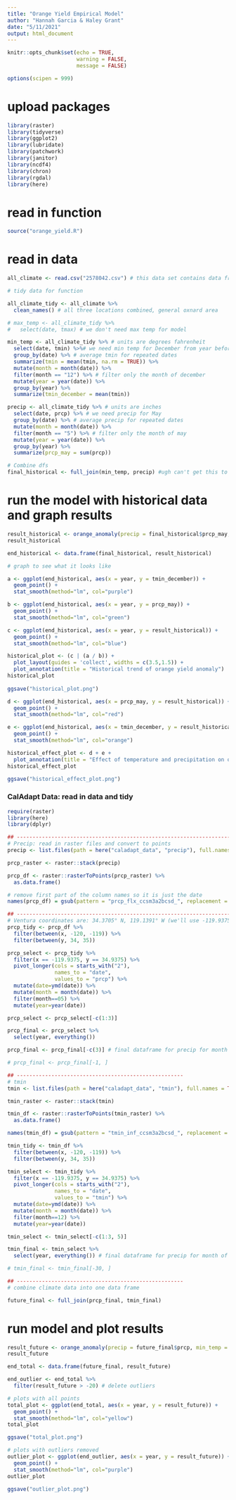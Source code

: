 ```yaml
---
title: "Orange Yield Empirical Model"
author: "Hannah Garcia & Haley Grant"
date: "5/11/2021"
output: html_document
---
```


```r
knitr::opts_chunk$set(echo = TRUE,
                      warning = FALSE,
                      message = FALSE)

options(scipen = 999)
```

# upload packages
```r
library(raster)
library(tidyverse)
library(ggplot2)
library(lubridate)
library(patchwork)
library(janitor)
library(ncdf4)
library(chron)
library(rgdal)
library(here)
```

# read in function 
```r
source("orange_yield.R")
```

# read in data
```r
all_climate <- read.csv("2578042.csv") # this data set contains data from three stations: Wiley Ridge CA, Oxnard CA, and Oxnard Weather Forecast Office, CA. All of these locations are in the general Oxnard area, which is an important agricultural region. Oranges are known to grow here or in the surrounding areas. 

# tidy data for function

all_climate_tidy <- all_climate %>% 
  clean_names() # all three locations combined, general oxnard area

# max_temp <- all_climate_tidy %>% 
#   select(date, tmax) # we don't need max temp for model

min_temp <- all_climate_tidy %>% # units are degrees fahrenheit
  select(date, tmin) %>%# we need min temp for December from year before
  group_by(date) %>% # average tmin for repeated dates
  summarize(tmin = mean(tmin, na.rm = TRUE)) %>% 
  mutate(month = month(date)) %>%
  filter(month == "12") %>% # filter only the month of december
  mutate(year = year(date)) %>%  
  group_by(year) %>% 
  summarize(tmin_december = mean(tmin))

precip <- all_climate_tidy %>% # units are inches
  select(date, prcp) %>% # we need precip for May  
  group_by(date) %>% # average precip for repeated dates
  mutate(month = month(date)) %>%  
  filter(month == "5") %>% # filter only the month of may
  mutate(year = year(date)) %>% 
  group_by(year) %>% 
  summarize(prcp_may = sum(prcp))

# Combine dfs
final_historical <- full_join(min_temp, precip) #ugh can't get this to work..
```

# run the model with historical data and graph results
```r
result_historical <- orange_anomaly(precip = final_historical$prcp_may, min_temp = final_historical$tmin_december)
result_historical

end_historical <- data.frame(final_historical, result_historical)

# graph to see what it looks like

a <- ggplot(end_historical, aes(x = year, y = tmin_december)) +
  geom_point() +
  stat_smooth(method="lm", col="purple")

b <- ggplot(end_historical, aes(x = year, y = prcp_may)) +
  geom_point() +
  stat_smooth(method="lm", col="green")

c <- ggplot(end_historical, aes(x = year, y = result_historical)) +
  geom_point() +
  stat_smooth(method="lm", col="blue")

historical_plot <- (c | (a / b)) + 
  plot_layout(guides = 'collect', widths = c(3.5,1.5)) +
  plot_annotation(title = "Historical trend of orange yield anomaly")
historical_plot
  
ggsave("historical_plot.png")

d <- ggplot(end_historical, aes(x = prcp_may, y = result_historical)) +
  geom_point() +
  stat_smooth(method="lm", col="red")

e <- ggplot(end_historical, aes(x = tmin_december, y = result_historical)) +
  geom_point() +
  stat_smooth(method="lm", col="orange")

historical_effect_plot <- d + e +
  plot_annotation(title = "Effect of temperature and precipitation on orange yield anomaly")
historical_effect_plot

ggsave("historical_effect_plot.png")
```

### CalAdapt Data: read in data and tidy
```r
require(raster)
library(here)
library(dplyr)

## ------------------------------------------------------------------------------------
# Precip: read in raster files and convert to points
precip <- list.files(path = here("caladapt_data", "precip"), full.names = TRUE)

prcp_raster <- raster::stack(precip) 

prcp_df <- raster::rasterToPoints(prcp_raster) %>% 
  as.data.frame()

# remove first part of the column names so it is just the date
names(prcp_df) = gsub(pattern = "prcp_flx_ccsm3a2bcsd_", replacement = "", x = names(prcp_df))

## ------------------------------------------------------------------------------------
# Ventura coordinates are: 34.3705° N, 119.1391° W (we'll use -119.9375, 34.9375)
prcp_tidy <- prcp_df %>% 
  filter(between(x, -120, -119)) %>% 
  filter(between(y, 34, 35))

prcp_select <- prcp_tidy %>% 
  filter(x == -119.9375, y == 34.9375) %>% 
  pivot_longer(cols = starts_with("2"),
               names_to = "date",
               values_to = "prcp") %>% 
  mutate(date=ymd(date)) %>% 
  mutate(month = month(date)) %>% 
  filter(month==05) %>% 
  mutate(year=year(date))

prcp_select <- prcp_select[-c(1:3)]

prcp_final <- prcp_select %>% 
  select(year, everything())

prcp_final <- prcp_final[-c(3)] # final dataframe for precip for month of may for every year

# prcp_final <- prcp_final[-1, ]

## -----------------------------------------------------
# tmin
tmin <- list.files(path = here("caladapt_data", "tmin"), full.names = TRUE)

tmin_raster <- raster::stack(tmin) 

tmin_df <- raster::rasterToPoints(tmin_raster) %>% 
  as.data.frame()

names(tmin_df) = gsub(pattern = "tmin_inf_ccsm3a2bcsd_", replacement = "", x = names(tmin_df))

tmin_tidy <- tmin_df %>% 
  filter(between(x, -120, -119)) %>% 
  filter(between(y, 34, 35))

tmin_select <- tmin_tidy %>% 
  filter(x == -119.9375, y == 34.9375) %>% 
  pivot_longer(cols = starts_with("2"),
               names_to = "date",
               values_to = "tmin") %>% 
  mutate(date=ymd(date)) %>% 
  mutate(month = month(date)) %>% 
  filter(month==12) %>% 
  mutate(year=year(date))

tmin_select <- tmin_select[-c(1:3, 5)]

tmin_final <- tmin_select %>% 
  select(year, everything()) # final dataframe for precip for month of december for every year

# tmin_final <- tmin_final[-30, ]

## -----------------------------------------------------
# combine climate data into one data frame

future_final <- full_join(prcp_final, tmin_final)

```

# run model and plot results
```r
result_future <- orange_anomaly(precip = future_final$prcp, min_temp = future_final$tmin)
result_future

end_total <- data.frame(future_final, result_future) 

end_outlier <- end_total %>%  
  filter(result_future > -20) # delete outliers

# plots with all points
total_plot <- ggplot(end_total, aes(x = year, y = result_future)) +
  geom_point() +
  stat_smooth(method="lm", col="yellow")
total_plot

ggsave("total_plot.png")

# plots with outliers removed
outlier_plot <- ggplot(end_outlier, aes(x = year, y = result_future)) +
  geom_point() +
  stat_smooth(method="lm", col="purple")
outlier_plot

ggsave("outlier_plot.png")
```


